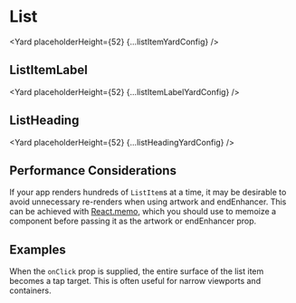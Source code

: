 




# List

<Yard placeholderHeight={52} {...listItemYardConfig} />

## ListItemLabel

<Yard placeholderHeight={52} {...listItemLabelYardConfig} />

## ListHeading

<Yard placeholderHeight={52} {...listHeadingYardConfig} />

## Performance Considerations

If your app renders hundreds of `ListItem`s at a time, it may be desirable to avoid unnecessary re-renders when using artwork and endEnhancer. This can be achieved with [React.memo](https://reactjs.org/docs/react-api.html#reactmemo), which you should use to memoize a component before passing it as the artwork or endEnhancer prop.

## Examples

<Example title="Basic usage" path="list/basic.tsx">
  <Basic />
</Example>

<Example title="Artwork sizes" path="list/artwork-sizes.tsx">
  <ArtworkSizes />
</Example>

<Example title="End enhancers" path="list/enhancers.tsx">
  <Enhancers />
</Example>

<Example title="Sublist" path="list/sublist.tsx">
  <Sublist />
</Example>

<Example title="Usage with Menu" path="list/menu-adapter.tsx">
  <MenuAdapter />
</Example>

<Example title="Full surface tap target" path="list/tap-target.tsx">
  <TapTarget />
</Example>

When the `onClick` prop is supplied, the entire surface of the list item becomes a tap target. This is often useful for narrow viewports and containers.

<Exports component={ListExports} title="List exports" path="baseui/list" />
